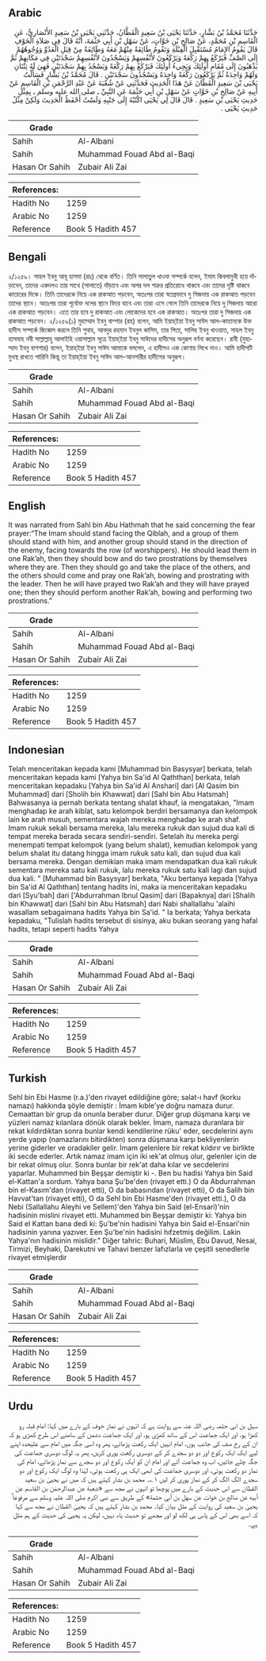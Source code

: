 ## Arabic


<div dir="rtl" lang="ar" style={{fontSize:'larger',backgroundColor:'#f8f9fa',padding:20}}>
حَدَّثَنَا مُحَمَّدُ بْنُ بَشَّارٍ، حَدَّثَنَا يَحْيَى بْنُ سَعِيدٍ الْقَطَّانُ، حَدَّثَنِي يَحْيَى بْنُ سَعِيدٍ الأَنْصَارِيُّ، عَنِ الْقَاسِمِ بْنِ مُحَمَّدٍ، عَنْ صَالِحِ بْنِ خَوَّاتٍ، عَنْ سَهْلِ بْنِ أَبِي حَثْمَةَ، أَنَّهُ قَالَ فِي صَلاَةِ الْخَوْفِ قَالَ يَقُومُ الإِمَامُ مُسْتَقْبِلَ الْقِبْلَةِ وَتَقُومُ طَائِفَةٌ مِنْهُمْ مَعَهُ وَطَائِفَةٌ مِنْ قِبَلِ الْعَدُوِّ وَوُجُوهُهُمْ إِلَى الصَّفِّ فَيَرْكَعُ بِهِمْ رَكْعَةً وَيَرْكَعُونَ لأَنْفُسِهِمْ وَيَسْجُدُونَ لأَنْفُسِهِمْ سَجْدَتَيْنِ فِي مَكَانِهِمْ ثُمَّ يَذْهَبُونَ إِلَى مُقَامِ أُولَئِكَ وَيَجِيءُ أُولَئِكَ فَيَرْكَعُ بِهِمْ رَكْعَةً وَيَسْجُدُ بِهِمْ سَجْدَتَيْنِ فَهِيَ لَهُ ثِنْتَانِ وَلَهُمْ وَاحِدَةٌ ثُمَّ يَرْكَعُونَ رَكْعَةً وَاحِدَةً وَيَسْجُدُونَ سَجْدَتَيْنِ ‏.‏ قَالَ مُحَمَّدُ بْنُ بَشَّارٍ فَسَأَلْتُ يَحْيَى بْنَ سَعِيدٍ الْقَطَّانَ عَنْ هَذَا الْحَدِيثِ فَحَدَّثَنِي عَنْ شُعْبَةَ عَنْ عَبْدِ الرَّحْمَنِ بْنِ الْقَاسِمِ عَنْ أَبِيهِ عَنْ صَالِحِ بْنِ خَوَّاتٍ عَنْ سَهْلِ بْنِ أَبِي حَثْمَةَ عَنِ النَّبِيِّ ـ صلى الله عليه وسلم ـ بِمِثْلِ حَدِيثِ يَحْيَى بْنِ سَعِيدٍ ‏.‏ قَالَ قَالَ لِي يَحْيَى اكْتُبْهُ إِلَى جَنْبِهِ وَلَسْتُ أَحْفَظُ الْحَدِيثَ وَلَكِنْ مِثْلُ حَدِيثِ يَحْيَى ‏.‏
</div>
<div style={{backgroundColor:'#f8f9fa',padding:20, marginBottom: 10}}><table> <thead> <tr> <th>Grade</th> <th></th> </tr> </thead> <tbody> <tr><td>Sahih</td><td>Al-Albani</td></tr><tr><td>Sahih</td><td>Muhammad Fouad Abd al-Baqi</td></tr><tr><td>Hasan Or Sahih</td><td>Zubair Ali Zai</td></tr></tbody></table><table> <thead> <tr> <th>References:</th> <th></th> </tr> </thead> <tbody><tr><td>Hadith No</td><td>1259</td></tr><tr><td>Arabic No</td><td>1259</td></tr><tr><td>Reference</td><td>Book 5 Hadith 457</td></tr></tbody></table></div>

## Bengali


<div dir="ltr" lang="bn" style={{fontSize:'larger',backgroundColor:'#f8f9fa',padding:20}}>
২/১২৫৯। সাহল ইবনু আবূ হাসমা (রাঃ) থেকে বর্ণিত। তিনি সালাতুল খাওফ সম্পর্কে বলেন, ইমাম কিবলামুখী হয়ে দাঁড়াবেন, তাদের একদলও তার সাথে (সালাতে) দাঁড়াবে এবং অপর দল শত্রুর প্রতিরোধে থাকবে এবং তাদের দৃষ্টি থাকবে কাতারের দিকে। তিনি তাদেরকে নিয়ে এক রাকআত পড়বেন, অতঃপর তারা স্বতন্ত্রভাবে দু সিজদায় এক রাকআত পড়বেন তাদের স্থানে। অতঃপর তারা পূর্বোক্ত দলের স্থানে ফিরে যাবে এবং তারা এসে গেলে তিনি তাদেরকে নিয়ে দু সিজদায় আরো এক রাকআত পড়বেন। এতে তার হবে দু রাকআত এবং লোকেদের হবে এক রাকআত। অতঃপর তারা দু সিজদায় এক রাকআত পড়বেন। ২/১২৫৯(১) মুহাম্মাদ ইবনু বাশ্শার (রহ) বলেন, আমি ইয়াহ্ইয়া ইবনু সাঈদ আল-কাত্তানকে উক্ত হাদীস সম্পর্কে জিজ্ঞেস করলে তিনি শুবাহ, আবদুর রহমান ইবনুল কাসিম, তার পিতা, সালিহ ইবনু খাওয়াত, সাহল ইবনু হাসমাহ নবী সাল্লাল্লাহু আলাইহি ওয়াসাল্লাম সূত্রে ইয়াহ্ইয়া ইবনু সাঈদের হাদীসের অনুরূপ বর্ণনা করেছেন। রাবী (মুহাম্মাদ ইবনু বাশশার) বলেন, ইয়াহ্ইয়া ইবনু সাঈদ আমাকে বললেন, এ হাদীসও এক কোণায় লিখে নাও। আমি হাদীসটি মুখস্থ রাখতে পারিনি কিন্তু তা ইয়াহ্ইয়া ইবনু সাঈদ আল-আনসারীর হাদীসের অনুরূপ।
</div>
<div style={{backgroundColor:'#f8f9fa',padding:20, marginBottom: 10}}><table> <thead> <tr> <th>Grade</th> <th></th> </tr> </thead> <tbody> <tr><td>Sahih</td><td>Al-Albani</td></tr><tr><td>Sahih</td><td>Muhammad Fouad Abd al-Baqi</td></tr><tr><td>Hasan Or Sahih</td><td>Zubair Ali Zai</td></tr></tbody></table><table> <thead> <tr> <th>References:</th> <th></th> </tr> </thead> <tbody><tr><td>Hadith No</td><td>1259</td></tr><tr><td>Arabic No</td><td>1259</td></tr><tr><td>Reference</td><td>Book 5 Hadith 457</td></tr></tbody></table></div>

## English


<div dir="ltr" lang="en" style={{fontSize:'larger',backgroundColor:'#f8f9fa',padding:20}}>
It was narrated from Sahl bin Abu Hathmah that he said concerning the fear prayer:“The Imam should stand facing the Qiblah, and a group of them should stand with him, and another group should stand in the direction of the enemy, facing towards the row (of worshippers). He should lead them in one Rak’ah, then they should bow and do two prostrations by themselves where they are. Then they should go and take the place of the others, and the others should come and pray one Rak’ah, bowing and prostrating with the leader. Then he will have prayed two Rak’ah and they will have prayed one; then they should perform another Rak’ah, bowing and performing two prostrations.”
</div>
<div style={{backgroundColor:'#f8f9fa',padding:20, marginBottom: 10}}><table> <thead> <tr> <th>Grade</th> <th></th> </tr> </thead> <tbody> <tr><td>Sahih</td><td>Al-Albani</td></tr><tr><td>Sahih</td><td>Muhammad Fouad Abd al-Baqi</td></tr><tr><td>Hasan Or Sahih</td><td>Zubair Ali Zai</td></tr></tbody></table><table> <thead> <tr> <th>References:</th> <th></th> </tr> </thead> <tbody><tr><td>Hadith No</td><td>1259</td></tr><tr><td>Arabic No</td><td>1259</td></tr><tr><td>Reference</td><td>Book 5 Hadith 457</td></tr></tbody></table></div>

## Indonesian


<div dir="ltr" lang="id" style={{fontSize:'larger',backgroundColor:'#f8f9fa',padding:20}}>
Telah menceritakan kepada kami [Muhammad bin Basysyar] berkata, telah menceritakan kepada kami [Yahya bin Sa'id Al Qaththan] berkata, telah menceritakan kepadaku [Yahya bin Sa'id Al Anshari] dari [Al Qasim bin Muhammad] dari [Sholih bin Khawwat] dari [Sahl bin Abu Hatsmah] Bahwasanya ia pernah berkata tentang shalat khauf, ia mengatakan, "Imam menghadap ke arah kiblat, satu kelompok berdiri bersamanya dan kelompok lain ke arah musuh, sementara wajah mereka menghadap ke arah shaf. Imam rukuk sekali bersama mereka, lalu mereka rukuk dan sujud dua kali di tempat mereka berada secara sendiri-sendiri. Setelah itu mereka pergi menempati tempat kelompok (yang belum shalat), kemudian kelompok yang belum shalat itu datang hingga imam rukuk satu kali, dan sujud dua kali bersama mereka. Dengan demikian maka imam mendapatkan dua kali rukuk sementara mereka satu kali rukuk, lalu mereka rukuk satu kali lagi dan sujud dua kali. " [Muhammad bin Basysyar] berkata, "Aku bertanya kepada [Yahya bin Sa'id Al Qaththan] tentang hadits ini, maka ia menceritakan kepadaku dari [Syu'bah] dari ['Abdurrahman Ibnul Qasim] dari [Bapaknya] dari [Shalih bin Khawwat] dari [Sahl bin Abu Hatsmah] dari Nabi shallallahu 'alaihi wasallam sebagaimana hadits Yahya bin Sa'id. " Ia berkata; Yahya berkata kepadaku, "Tulislah hadits tersebut di sisinya, aku bukan seorang yang hafal hadits, tetapi seperti hadits Yahya
</div>
<div style={{backgroundColor:'#f8f9fa',padding:20, marginBottom: 10}}><table> <thead> <tr> <th>Grade</th> <th></th> </tr> </thead> <tbody> <tr><td>Sahih</td><td>Al-Albani</td></tr><tr><td>Sahih</td><td>Muhammad Fouad Abd al-Baqi</td></tr><tr><td>Hasan Or Sahih</td><td>Zubair Ali Zai</td></tr></tbody></table><table> <thead> <tr> <th>References:</th> <th></th> </tr> </thead> <tbody><tr><td>Hadith No</td><td>1259</td></tr><tr><td>Arabic No</td><td>1259</td></tr><tr><td>Reference</td><td>Book 5 Hadith 457</td></tr></tbody></table></div>

## Turkish


<div dir="ltr" lang="tr" style={{fontSize:'larger',backgroundColor:'#f8f9fa',padding:20}}>
Sehl bin Ebi Hasme (r.a.)'den rivayet edildiğine göre; salat-ı havf (korku namazı) hakkında şöyle demiştir : İmam kıble'ye doğru namaza durur. Cemaattan bir grup da onunla beraber durur. Diğer grup düşmana karşı ve yüzleri namaz kılanlara dönük olarak bekler. İmam, namaza duranlara bir rekat kıldırdıktan sonra bunlar kendi kendilerine rüku' eder, secdelerini aynı yerde yapıp (namazlarını bitirdikten) sonra düşmana karşı bekliyenlerin yerine giderler ve oradakiler gelir. İmam gelenlere bir rekat kıldırır ve birlikte iki secde ederler. Artık namaz imam için iki ıek'at olmuş olur, gelenler için de bir rekat olmuş olur. Sonra bunlar bir rek'at daha kılar ve secdelerini yaparlar. Muhammed bin Beşşar demiştir ki -. Ben bu hadisi Yahya bin Said el-Kattan'a sordum. Yahya bana Şu'be'den (rivayet etti.) O da Abdurrahman bin el-Kasım'dan (rivayet etti), O da babasından (rivayet etti), O da Salih bin Havvat'tan (rivayet etti), O da Sehl bin Ebi Hasme'den (rivayet etti.), O da Nebi (Sallallahu Aleyhi ve Sellem)'den Yahya bin Said (el-Ensari)'nin hadisinin mislini rivayet etti. Muhammed bin Beşşar demiştir ki: Yahya bin Said el Kattan bana dedi ki: Şu'be'nin hadisini Yahya bin Said el-Ensari'nin hadisinin yanına yazıver. Een Şu'be'nin hadisini hıfzetmiş değilim. Lakin Yahya'nın hadisinin mislidir." Diğer tahric: Buhari, Müslim, Ebu Davud, Nesai, Tirmizi, Beyhaki, Darekutni ve Tahavi benzer lafızlarla ve çeşitli senedlerle rivayet etmişlerdir
</div>
<div style={{backgroundColor:'#f8f9fa',padding:20, marginBottom: 10}}><table> <thead> <tr> <th>Grade</th> <th></th> </tr> </thead> <tbody> <tr><td>Sahih</td><td>Al-Albani</td></tr><tr><td>Sahih</td><td>Muhammad Fouad Abd al-Baqi</td></tr><tr><td>Hasan Or Sahih</td><td>Zubair Ali Zai</td></tr></tbody></table><table> <thead> <tr> <th>References:</th> <th></th> </tr> </thead> <tbody><tr><td>Hadith No</td><td>1259</td></tr><tr><td>Arabic No</td><td>1259</td></tr><tr><td>Reference</td><td>Book 5 Hadith 457</td></tr></tbody></table></div>

## Urdu


<div dir="rtl" lang="ur" style={{fontSize:'larger',backgroundColor:'#f8f9fa',padding:20}}>
سہل بن ابی حثمہ رضی اللہ عنہ سے روایت ہے کہ انہوں نے نماز خوف کے بارے میں کہا: امام قبلہ رو کھڑا ہو، اور ایک جماعت اس کے ساتھ کھڑی ہو، اور ایک جماعت دشمن کے سامنے اس طرح کھڑی ہو کہ ان کے رخ صف کی جانب ہوں، امام انہیں ایک رکعت پڑھائے، پھر وہ اسی جگہ میں امام سے علیحدہ اپنے لیے ایک ایک رکوع اور دو دو سجدے کر کے دوسری رکعت پوری کریں، پھر یہ لوگ دوسری جماعت کی جگہ چلے جائیں، اب وہ جماعت آئے اور امام ان کو ایک رکوع اور دو سجدے سے نماز پڑھائے، امام کی نماز دو رکعت ہوئی، اور دوسری جماعت کی ابھی ایک ہی رکعت ہوئی، لہٰذا وہ لوگ ایک رکوع اور دو سجدے الگ الگ کر کے نماز پوری کر لیں ۱؎۔ محمد بن بشار کہتے ہیں کہ میں نے یحییٰ بن سعید القطان سے اس حدیث کے بارے میں پوچھا تو انہوں نے مجھ سے «شعبة عن عبدالرحمٰن بن القاسم عن أبيه عن صالح بن خوات عن سهل بن أبي حثمة» کے طریق سے نبی اکرم صلی اللہ علیہ وسلم سے مرفوعاً ً یحییٰ بن سعید کی روایت کے مثل بیان کیا۔ محمد بن بشار کہتے ہیں کہ یحییٰ القطان نے مجھ سے کہا کہ اسے بھی اس کے پاس ہی لکھ لو اور مجھے تو حدیث یاد نہیں، لیکن یہ یحییٰ کی حدیث کے ہم مثل ہے۔
</div>
<div style={{backgroundColor:'#f8f9fa',padding:20, marginBottom: 10}}><table> <thead> <tr> <th>Grade</th> <th></th> </tr> </thead> <tbody> <tr><td>Sahih</td><td>Al-Albani</td></tr><tr><td>Sahih</td><td>Muhammad Fouad Abd al-Baqi</td></tr><tr><td>Hasan Or Sahih</td><td>Zubair Ali Zai</td></tr></tbody></table><table> <thead> <tr> <th>References:</th> <th></th> </tr> </thead> <tbody><tr><td>Hadith No</td><td>1259</td></tr><tr><td>Arabic No</td><td>1259</td></tr><tr><td>Reference</td><td>Book 5 Hadith 457</td></tr></tbody></table></div>